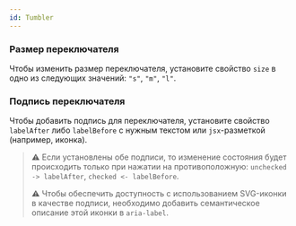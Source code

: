 ```yaml
---
id: Tumbler
---
```




### Размер переключателя

Чтобы изменить размер переключателя, установите свойство `size` в одно из следующих значений: `"s"`, `"m"`, `"l"`.

<Example
    component={TumblerSize}
    source={sizeTumblerSource}
/>

### Подпись переключателя

Чтобы добавить подпись для переключателя, установите свойство `labelAfter` либо `labelBefore` с нужным текстом или `jsx`-разметкой (например, иконка).

> ⚠️ Если установлены обе подписи, то изменение состояния будет происходить только при нажатии на противоположную:
> `unchecked -> labelAfter`, `checked <- labelBefore`.
>
> ⚠️ Чтобы обеспечить доступность с использованием SVG-иконки в качестве подписи, необходимо добавить семантическое описание этой иконки в `aria-label`.

<Example
    component={TumblerLabel}
    source={labelTumblerSource}
/>
